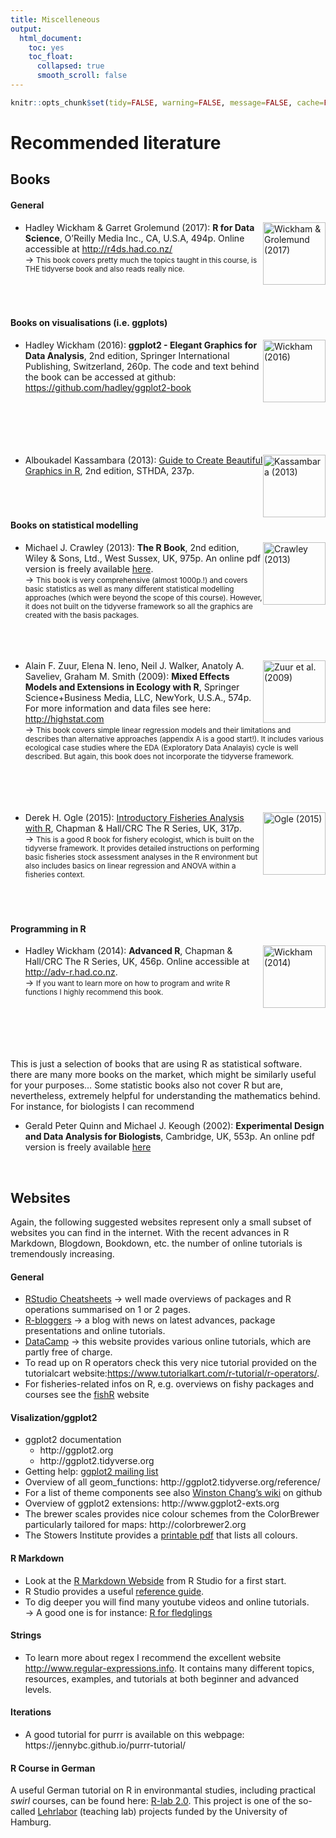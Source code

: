 ```yaml
---
title: Miscelleneous
output: 
  html_document:
    toc: yes
    toc_float:
      collapsed: true
      smooth_scroll: false
---
```


```r
knitr::opts_chunk$set(tidy=FALSE, warning=FALSE, message=FALSE, cache=FALSE, dev.args=list(bg="transparent"), fig.retina = 2)
```

# Recommended literature

## Books

#### General

<img src="img_site/Book_r4ds.png" alt="Wickham & Grolemund (2017)" style="float:right;clear:left;width:100px;border:0;">

- Hadley Wickham & Garret Grolemund (2017): **R for Data Science**, O'Reilly Media Inc., CA, U.S.A, 494p. Online accessible at [http://r4ds.had.co.nz/](http://r4ds.had.co.nz/)<br>
→ <small>This book covers pretty much the topics taught in this course, is THE tidyverse book and also reads really nice.</small>
<br>
<br>
<br>
<br>

#### Books on visualisations (i.e. ggplots) 

<img src="img_site/Book_ggplot2.jpg" alt="Wickham (2016)" style="float:right;clear:left;width:100px;border:0;">

-  Hadley Wickham (2016): **ggplot2 - Elegant Graphics for Data Analysis**, 2nd edition, Springer International Publishing, Switzerland, 260p. The code and text behind the book can be accessed at github: [https://github.com/hadley/ggplot2-book](https://github.com/hadley/ggplot2-book)
<br>
<br>
<br>
<br>
<br>
<br>

<img src="img_site/Book_beautiful_graphics_kassambara.png" alt="Kassambara (2013)" style="float:right;clear:left;width:100px;border:0;">

- Alboukadel Kassambara (2013): [Guide to Create Beautiful Graphics in R](http://www.sthda.com/english/download/3-ebooks/5-guide-to-create-beautiful-graphics-in-r-book/), 2nd edition, STHDA, 237p.
<br>
<br>
<br>
<br>

#### Books on statistical modelling

<img src="img_site/Book_r_crawley.jpg" alt="Crawley (2013)" style="float:right;clear:left;width:100px;border:0;">

- Michael J. Crawley (2013): **The R Book**, 2nd edition, Wiley & Sons, Ltd., West Sussex, UK, 975p. An online pdf version is freely available [here](https://www.cs.upc.edu/~robert/teaching/estadistica/TheRBook.pdf).<br>
→ <small>This book is very comprehensive (almost 1000p.!) and covers basic statistics as well as many different statistical modelling approaches (which were beyond the scope of this course). However, it does not built on the tidyverse framework so all the graphics are created with the basis packages.</small>
<br>
<br>
<br>
<br>

<img src="img_site/Book_mixed_models.jpg" alt="Zuur et al. (2009)" style="float:right;clear:left;width:100px;border:0;">

- Alain F. Zuur, Elena N. Ieno, Neil J. Walker, Anatoly A. Saveliev, Graham M. Smith (2009): **Mixed Effects Models and Extensions in Ecology with R**, Springer Science+Business Media, LLC, NewYork, U.S.A., 574p. For more information and data files see here: [http://highstat.com](http://highstat.com/index.php/mixed-effects-models-and-extensions-in-ecology-with-r)<br>
→ <small>This book covers simple linear regression models and their limitations and describes than alternative approaches (appendix A is a good start!). It includes various ecological case studies where the EDA (Exploratory Data Analayis) cycle is well described. But again, this book does not incorporate the tidyverse framework.</small>
<br>
<br>
<br>
<br>
<br>

<img src="img_site/Book_IFAR.jpg" alt="Ogle (2015)" style="float:right;clear:left;width:100px;border:0;">

- Derek H. Ogle (2015): [Introductory Fisheries Analysis with R](https://www.crcpress.com/Introductory-Fisheries-Analyses-with-R/Ogle/p/book/9781482235203), Chapman & Hall/CRC The R Series, UK, 317p.<br>
→ <small>This is a good R book for fishery ecologist, which is built on the tidyverse framework. It provides detailed instructions on performing basic fisheries stock assessment analyses in the R environment but also includes basics on linear regression and ANOVA within a fisheries context.</small>
<br>
<br>
<br>
<br>

#### Programming in R

<img src="img_site/Books_advanced_r.jpg" alt="Wickham (2014)" style="float:right;clear:left;width:100px;border:0;">

- Hadley Wickham (2014): **Advanced R**, Chapman & Hall/CRC The R Series, UK, 456p. Online accessible at [http://adv-r.had.co.nz](http://adv-r.had.co.nz).<br>
→ <small>If you want to learn more on how to program and write R functions I highly recommend this book.</small>
<br>
<br>
<br>
<br>
<br>
<br>

This is just a selection of books that are using R as statistical software. there are many more books on the market, which might be similarly useful for your purposes... Some statistic books also not cover R but are, nevertheless, extremely helpful for understanding the mathematics behind. For instance, for biologists I can recommend

- Gerald Peter Quinn and Michael J. Keough (2002): **Experimental Design and Data Analysis for Biologists**, Cambridge, UK, 553p. An online pdf version is freely available [here](http://www.cambridge.org/de/academic/subjects/life-sciences/ecology-and-conservation/experimental-design-and-data-analysis-biologists?format=PB&isbn=9780521009768#Pq0cPIFm91XhGxdS.97)

<br>

## Websites

Again, the following suggested websites represent only a small subset of websites you can find in the internet. With the recent advances in R Markdown, Blogdown, Bookdown, etc. the number of online tutorials is tremendously increasing.

#### General

- [RStudio Cheatsheets](https://www.rstudio.com/resources/cheatsheets/) → well made overviews of packages and R operations summarised on 1 or 2 pages.
- [R-bloggers](https://www.r-bloggers.com/) → a blog with news on latest advances, package presentations and online tutorials. 
- [DataCamp](https://www.datacamp.com/) → this website provides various online tutorials, which are partly free of charge.
- To read up on R operators check this very nice tutorial provided on the tutorialcart website:[ https://www.tutorialkart.com/r-tutorial/r-operators/](https://www.tutorialkart.com/r-tutorial/r-operators/).
- For fisheries-related infos on R, e.g. overviews on fishy packages and courses see the [fishR](http://derekogle.com/fishR/) website 


#### Visalization/ggplot2

- ggplot2 documentation
    - http://ggplot2.org 
    - http://ggplot2.tidyverse.org
- Getting help: [ggplot2 mailing list](https://groups.google.com/forum/?fromgroups#!forum/ggplot2)
- Overview of all geom_functions: http://ggplot2.tidyverse.org/reference/
- For a list of theme components see also [Winston Chang's wiki](https://github.com/wch/ggplot2/wiki/New-theme-system) on github
- Overview of ggplot2 extensions: http://www.ggplot2-exts.org
- The brewer scales provides nice colour schemes from the ColorBrewer particularly tailored for maps: http://colorbrewer2.org
- The Stowers Institute provides a [printable pdf](http://research.stowers.org/mcm/efg/R/Color/Chart/ColorChart.pdf) that lists all colours.


#### R Markdown

- Look at the [R Markdown Webside](https://rmarkdown.rstudio.com) from R Studio for a first start.
- R Studio provides a useful [reference guide](https://www.rstudio.com/wp-content/uploads/2015/03/rmarkdown-reference.pdf).
- To dig deeper you will find many youtube videos and online tutorials.<br>
  → A good one is for instance: [R for fledglings](https://www.uvm.edu/rsenr/vtcfwru/R/fledglings/08_Markdown.html)


#### Strings

- To learn more about regex I recommend the excellent website [http://www.regular-expressions.info](http://www.regular-expressions.info). It contains many different topics, resources, examples, and tutorials at both beginner and advanced levels.

#### Iterations

- A good tutorial for purrr is available on this webpage: https://jennybc.github.io/purrr-tutorial/


#### R Course in German

A useful German tutorial on R in environmantal studies, including practical *swirl* courses, can be found here: [R-lab 2.0](https://rlab.blogs.uni-hamburg.de). This project is one of the so-called [Lehrlabor](https://www.universitaetskolleg.uni-hamburg.de/universitaetskolleg-2-0/lehrlabor.html) (teaching lab) projects funded by the University of Hamburg.

<br>
<br>
<br>
